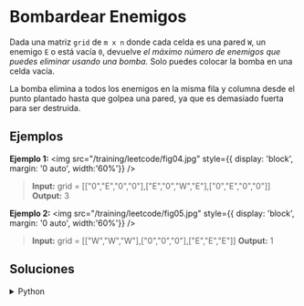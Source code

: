 # Bombardear Enemigos

Dada una matriz `grid` de `m x n` donde cada celda es una pared `W`, un enemigo `E` o está vacía `0`, devuelve *el máximo número de enemigos que puedes eliminar usando una bomba.* Solo puedes colocar la bomba en una celda vacía.

La bomba elimina a todos los enemigos en la misma fila y columna desde el punto plantado hasta que golpea una pared, ya que es demasiado fuerta para ser destruida.

## Ejemplos

**Ejemplo 1:**
<img
	src="/training/leetcode/fig04.jpg"
	style={{ display: 'block', margin: '0 auto', width:'60%'}}
/>
<br/>

> **Input:** grid = [["0","E","0","0"],["E","0","W","E"],["0","E","0","0"]]
> **Output:** 3

**Ejemplo 2:**
<img
	src="/training/leetcode/fig05.jpg"
	style={{ display: 'block', margin: '0 auto', width:'60%'}}
/>
<br/>

> **Input:** grid = [["W","W","W"],["0","0","0"],["E","E","E"]]
> **Output:** 1


## Soluciones

<details>
    <summary>Python</summary>
```python
class Solution:
    def maxKilledEnemies(self, grid: List[List[str]]) -> int:
    
        if not grid or not grid[0]:
            return 0
        
        m, n = len(grid), len(grid[0])
        max_killed = 0
        
        # Arrays para almacenar enemigos en cada dirección para cada celda
        row_kills = [[0] * n for _ in range(m)]
        col_kills = [[0] * n for _ in range(m)]
        
        # Procesar filas - calcular enemigos por fila
        for i in range(m):
            # Procesamiento de izquierda a derecha
            row_count = 0
            for j in range(n):
                if grid[i][j] == 'W':
                    row_count = 0  # Reset al encontrar muro
                elif grid[i][j] == 'E':
                    row_count += 1
                    
                row_kills[i][j] = row_count
            
            # Procesamiento de derecha a izquierda
            row_count = 0
            for j in range(n-1, -1, -1):
                if grid[i][j] == 'W':
                    row_count = 0
                elif grid[i][j] == 'E':
                    row_count += 1
                    
                # Importante: no sobrescribir, sino sumar
                row_kills[i][j] += row_count
                # Si es una E, restamos 1 para no contar dos veces
                if grid[i][j] == 'E':
                    row_kills[i][j] -= 1
        
        # Procesar columnas - calcular enemigos por columna
        for j in range(n):
            # Procesamiento de arriba a abajo
            col_count = 0
            for i in range(m):
                if grid[i][j] == 'W':
                    col_count = 0
                elif grid[i][j] == 'E':
                    col_count += 1
                    
                col_kills[i][j] = col_count
            
            # Procesamiento de abajo a arriba
            col_count = 0
            for i in range(m-1, -1, -1):
                if grid[i][j] == 'W':
                    col_count = 0
                elif grid[i][j] == 'E':
                    col_count += 1
                    
                col_kills[i][j] += col_count
                # Si es una E, restamos 1 para no contar dos veces
                if grid[i][j] == 'E':
                    col_kills[i][j] -= 1
        
        # Encontrar la celda con máximo alcance
        for i in range(m):
            for j in range(n):
                if grid[i][j] == '0':  # Solo en celdas vacías
                    total_killed = row_kills[i][j] + col_kills[i][j]
                    max_killed = max(max_killed, total_killed)
        
        return max_killed
``` 
</details>